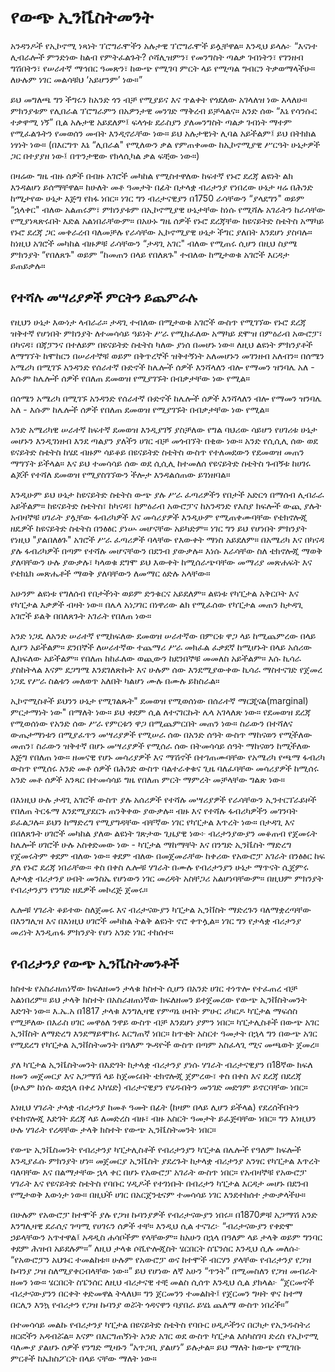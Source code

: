 # የውጭ ኢንቬስትመንት

አንዳንዶች የኢኮኖሚ ነጻነት ፕሮግራሞችን አሉታዊ ፕሮግራሞች ይሏቸዋል። እንዲህ ይላሉ፦ “እናነተ ሊብራሎች ምንድነው ከልብ የምትፈልጉት? ሶሻሊዝምን፣ የመንግስት ጣልቃ ገብነትን፣ የገንዘብ ግሽበትን፣ የሠራተኛ ማኅበር ዓመጽን፣ ከውጭ የሚገባ ምርት ላይ የሚጣል ግብርን ትቃወማላችሁ። ለሁሉም ነገር መልሳቹህ ‘አይሆንም’ ነው።”

ይህ መግለጫ ግን ችግሩን ከአንድ ጎን ብቻ የሚያይና እና ጥልቀት የጎደለው አገላለዝ ነው እላለሁ። ምክንያቱም የሊበራል ፕሮግራምን በአዎንታዊ መንገድ ማቅረብ ይቻላልና። አንድ ሰው “እኔ የሳንሱር ተቃዋሚ ነኝ” ቢል አሉታዊ አይደለም፤ ፍላጎቱ ደራስያን ያለመንግስት ጣልቃ ገብነት ማተም የሚፈልጉትን የመወሰን መብት እንዲኖራቸው ነው። ይህ አሉታዊነት ሊባል አይችልም፤ ይህ በትክክል ነፃነት ነው። (በእርግጥ እኔ “ሊበራል" የሚለውን ቃል የምጠቀመው ከኢኮኖሚያዊ ሥርዓት ሁኔታዎች ጋር በተያያዘ ነው፤ በጥንታዊው የክላሲካል ቃል ፍቺው ነው።)

በዛሬው ግዜ ብዙ ሰዎች በብዙ አገሮች መካከል የሚስተዋለው ከፍተኛ የኑሮ ደረጃ ልዩነት ልክ እንዳልሆነ ይሰማቸዋል። ከሁለት መቶ ዓመታት በፊት በታላቋ ብሪታንያ የነበረው ሁኔታ ዛሬ በሕንድ ከሚታየው ሁኔታ እጅግ የከፋ ነበር። ነገር ግን ብሪታናዊያን በ1750 ራሳቸውን “ያላደግን" ወይም “ኋላቀር" ብለው አልጠሩም፣ ምክንያቱም በኢኮኖሚያዊ ሁኔታቸው ከነሱ የሚሻሉ አገራትን ከራሳቸው የሚያነጻጽሩበት እድል አልነበራቸውም። በአሁኑ ግዜ ሰዎች የኑሮ ደረጃቸው ከዩናይትድ ስቴትስ አማካይ የኑሮ ደረጃ ጋር መቀራረብ ባለመቻሉ የራሳቸው ኢኮኖሚያዊ ሁኔታ ችግር ያለበት እንደሆነ ያስባሉ። ከነዚህ አገሮች መካከል ብዙዎቹ ራሳቸውን “ታዳጊ አገር" ብለው የሚጠሩ ሲሆን በዚህ ስያሜ ምክንያት “የበለጸጉ" ወይም “ከመጠን በላይ የበለጸጉ" ተብለው ከሚታወቁ አገሮች እርዳታ ይጠይቃሉ።

## የተሻሉ መሣሪያዎች ምርትን ይጨምራሉ

የዚህን ሁኔታ እውነታ ላብራራ። ታዳጊ ተብለው በሚታወቁ አገሮች ውስጥ የሚገኘው የኑሮ ደረጃ ዝቅተኛ የሆነበት ምክንያት ለተመሳሳይ ዓይነት ሥራ የሚከፈለው አማካይ ደሞዝ በምዕራብ አውሮፓ፣ በካናዳ፣ በጃፓንና በተለይም በዩናይትድ ስቴትስ ካለው ያነሰ በመሆኑ ነው። ለዚህ ልዩነት ምክንያቶች ለማግኘት ከሞከርን በሠራተኞቹ ወይም በቅጥረኞች ዝቅተኝነት አለመሆኑን መገንዘብ አለብን። በሰሜን አሜሪካ በሚገኙ አንዳንድ የሰራተኛ ቡድኖች ከሌሎች ሰዎች እንሻላለን ብሎ የማመን ዝንባሌ አለ - እሱም ከሌሎች ሰዎች የበለጠ ደመወዝ የሚያገኙት በብቃታቸው ነው የሚል።

በሰሜን አሜሪካ በሚገኙ አንዳንድ የሰራተኛ ቡድኖች ከሌሎች ሰዎች እንሻላለን ብሎ የማመን ዝንባሌ አለ - እሱም ከሌሎች ሰዎች የበለጠ ደመወዝ የሚያገኙት በብቃታቸው ነው የሚል።

አንድ አሜሪካዊ ሠራተኛ ከፍተኛ ደመወዝ እንዲያገኝ ያስቻለው የግል ባህሪው ሳይሆን የሀገሪቱ ሁኔታ መሆኑን እንዲገነዘብ እንደ ጣልያን ያለችን ሀገር ብቻ መጎብኘት በቂው ነው። አንድ የሲሲሊ ሰው ወደ ዩናይትድ ስቴትስ ከሄደ ብዙም ሳይቆይ በዩናይትድ ስቴትስ ውስጥ የተለመደውን የደመወዝ መጠን ማግኘት ይችላል። እና ይህ ተመሳሳይ ሰው ወደ ሲሲሊ ከተመለሰ የዩናይትድ ስቴትስ ጉብኝቱ ከሀገሩ ልጆች የተሻለ ደመወዝ የሚያስገኘውን ችሎታ እንዳልሰጠው ይገነዘባል።

እንዲሁም ይህ ሁኔታ ከዩናይትድ ስቴትስ ውጭ ያሉ ሥራ ፈጣሪዎችን የበታች አድርጎ በማሰብ ሊብራራ አይችልም። ከዩናይትድ ስቴትስ፣ ከካናዳ፣ ከምዕራብ አውሮፓና ከአንዳንድ የእስያ ክፍሎች ውጪ ያሉት አብዛኞቹ ሀገራት ያሏቸው ፋብሪካዎች እና መሳሪያዎች እንዲሁም የሚጠቀሙባቸው የቴክኖሎጂ ዘዴዎች ከዩናይትድ ስቴትስ በንፅፅር ያነሡ መሆናቸው አይካድም። ነገር ግን ይህ የሆነበት ምክንያት የነዚህ "ያልበለፅጉ" አገሮች ሥራ ፈጣሪዎች ባላቸው የእውቀት ማነስ አይደለም። በአሜሪካ እና በካናዳ ያሉ ፋብሪካዎች በጣም የተሻሉ መሆናቸውን በደንብ ያውቃሉ። እነሱ እራሳቸው ስለ ቴክኖሎጂ ማወቅ ያለባቸውን ሁሉ ያውቃሉ፣ ካላወቁ ደግሞ ይህ እውቀት ከሚሰራጭባቸው መማሪያ መጽሐፍት እና የቴክኒክ መጽሔቶች ማወቅ ያለባቸውን ለመማር ዕድሉ አላቸው።

አሁንም ልዩነቱ የግለሰብ የበታችነት ወይም ድንቁርና አይደለም። ልዩነቱ የካፒታል አቅርቦት እና የካፒታል እቃዎች ብዛት ነው። በሌላ አነጋገር በነዋሪው ልክ የሚፈሰው የካፒታል መጠን ከታዳጊ አገሮች ይልቅ በበለጸጉት አገራት የበለጠ ነው።

​​አንድ ነጋዴ ለአንድ ሠራተኛ የሚከፍለው ደመወዝ ሠራተኛው በምርቱ ዋጋ ላይ ከሚጨምረው በላይ ሊሆን አይችልም። ደንበኞች ለሠራተኛው ተጨማሪ ሥራ መክፈል ፈቃደኛ ከሚሆኑት በላይ አሰሪው ሊከፍለው አይችልም። የበለጠ ከከፈለው ወጪውን ከደንበኞቹ መመለስ አይችልም። እሱ ኪሳራ ያስከትላል እናም ደጋግሜ እንደገለጽኩት እና ሁሉም ሰው እንደሚያውቀው ኪሳራ ማስተናገድ የጀመረ ነጋዴ የሥራ ስልቱን መለወጥ አለበት ካልሆነ ሙሉ በሙሉ ይከስራል።

ኢኮኖሚስቶች ይህንን ሁኔታ የሚገልጹት" ደመወዝ የሚወሰነው በሰራተኛ ማርጂናል(marginal) ምርታማነት ነው" በማለት ነው። ይህ ቀደም ሲል ለተናገርኩት ሌላ አገላለጽ ነው። የደመወዝ ደረጃ የሚወሰነው የአንድ ሰው ሥራ የምርቱን ዋጋ በሚጨምርበት መጠን ነው። ስራውን በተሻለና ውጤታማነቱን በሚያፈጥን መሣሪያዎች የሚሠራ ሰው በአንድ ሰዓት ውስጥ ማከናወን የሚችለው መጠን፣ ስራውን ዝቅተኛ በሆኑ መሣሪያዎች የሚሰራ ሰው በትመሳሳይ ሰዓት ማከናወን ከሚችለው እጅግ የበለጠ ነው። ዘመናዊ የሆኑ መሳሪያዎች እና ማሽኖች በተገጠሙባቸው የአሜሪካ የጫማ ፋብሪካ ውስጥ የሚሰሩ አንድ መቶ ሰዎች በሕንድ ውስጥ ባልተራቀቁና ጊዜ ባለፈባቸው መሳሪያዎች ከሚሰሩ አንድ መቶ ሰዎች አንጻር በተመሳሳይ ግዜ የበለጠ ምርት ማምረት መቻላቸው ግልጽ ነው።

በእነዚህ ሁሉ ታዳጊ አገሮች ውስጥ ያሉ አሰሪዎች የተሻሉ መሣሪያዎች የራሳቸውን ኢንተርፕራይዞች የበለጠ ትርፋማ እንደሚያደርጉ ጠንቅቀው ያውቃሉ። ብዙ እና የተሻሉ ፋብሪካዎችን መገንባት ይፈልጋሉ። ይህን ከማድረግ የሚያግዳቸው ብቸኛው ነገር የካፒታል እጥረት ነው። በታዳጊ እና በበለጸጉት ሀገሮች መካከል ያለው ልዩነት ገጽታው ጊዜያዊ ነው፦ ብሪታንያውያን መቆጠብ የጀመሩት ከሌሎች ሀገሮች ሁሉ አስቀድመው ነው - ካፒታል ማከማቸት እና በንግድ ኢንቬስት ማድረግ የጀመሩትም ቀደም ብለው ነው። ቀደም ብለው በመጀመራቸው ከቀሪው የአውሮፓ አገራት በንፅፅር ከፍ ያለ የኑሮ ደረጃ ነበራቸው። ቀስ በቀስ ሌሎቹ ሃገራት በሙሉ የብሪታንያን ሁኔታ ማጥናት ሲጀምሩ ለታላቋ ብሪታንያ ሀብት መንስኤ የሆነውን ነገር መረዳት አስቸጋሪ አልሆነባቸውም። በዚህም ምክንያት የብሪታንያን የንግድ ዘዴዎች መኮረጅ ጀመሩ።

ሌሎቹ ሃገራት ቆይተው ስለጀመሩ እና ብሪታናውያን ካፒታል ኢንቨስት ማድረጉን ባለማቋረጣቸው በእንግሊዝ እና በእነዚህ ሀገሮች መካከል ትልቅ ልዩነት ኖሮ ቀጥሏል። ነገር ግን የታላቋ ብሪታንያ መሪነት እንዲጠፋ ምክንያት የሆነ አንድ ነገር ተከሰተ።

## የብሪታንያ የውጭ ኢንቬስትመንቶች

ክስተቱ የአስራዘጠነኛው ክፍለዘመን ታላቁ ክስተት ሲሆን በአንድ ሀገር ተነጥሎ የተፈጠረ ብቻ አልነበረም። ይህ ታላቅ ክስተት በአስራዘጠነኛው ክፍለዘመን ይተጀመረው የውጭ ኢንቨስትመንት እድገት ነው። እ.ኤ.አ በ1817 ታላቁ እንግሊዛዊ የምጣኔ ሀብት ምሁር ሪካርዶ ካፒታል ማፍሰስ የሚቻለው በእራስ ሀገር መዋዕለ ንዋይ ውስጥ ብቻ እንደሆነ ያምን ነበር። ካፒታሊስቶች በውጭ አገር ኢንቨስት ለማድረግ እንደማይሞክሩ እርግጠኛ ነበር። ከጥቂት አስርተ ዓመታት በኋላ ግን በውጭ አገር የሚደረግ የካፒታል ኢንቨስትመንት በዓለም ጒዳዮች ውስጥ በጣም አስፈላጊ ሚና መጫወት ጀመረ።

ያለ ካፒታል ኢንቬስትመንት በእድገት ከታላቋ ብሪታንያ ያነሱ ሃገራት ብሪታናዊያን በ18ኛው ክፍለ ዘመን መጀመርያ እና አጋማሽ ላይ ከጀመሩበት ቴክኖሎጂ ጀምረው፣ ቀስ በቀስ እና ደረጃ በደረጃ (ሁሌም ከነሱ ወደኋላ በቀረ አካሄድ) ብሪታናዊያን የሄዱበትን መንገድ መድገም ይኖርባቸው ነበር።

እነዚህ ሃገራት ታላቋ ብሪታንያ ከመቶ ዓመት በፊት (ከዛም በላይ ሊሆን ይችላል) የደረሰችበትን የቴክኖሎጂ እድገት ደረጃ ላይ ለመድረስ ብዙ፣ ብዙ አስርት ዓመታት ይፈጅባቸው ነበር። ግን እነዚህን ሁሉ ሃገራት የረዳቸው ታላቅ ክስተት የውጭ ኢንቬስትመንት ነበር።

የውጭ ኢንቬስመንት የብሪታንያ ካፒታሊስቶች የብሪታንያን ካፒታል በሌሎች የዓለም ክፍሎች እንዲያፈሱ ምክንያት ሆነ። መጀመርያ ኢንቬስት ያደረጉት ከታላቋ ብሪታንያ አንፃር የካፒታል እጥረት ባለባቸው እና በልማታቸው ኋላ ቀር በሆኑ የአውሮፓ አገራት ውስጥ ነበር። የአብዛኞቹ የአውሮፓ ሃገራት እና የዩናይትድ ስቴትስ የባቡር ሃዲዶች የተገነቡት በብሪታን ካፒታል እርዳታ መሆኑ በደንብ የሚታወቅ እውነታ ነው። በዚህች ሀገር በአርጀንቲናም ተመሳሳይ ነገር እንደተከሰተ ታውቃላችሁ።

በሁሉም የአውሮፓ ከተሞች ያሉ የጋዝ ኩባንያዎች የብሪታናውያን ነበሩ። በ1870ዎቹ አጋማሽ አንድ እንግሊዛዊ ደራሲና ገጣሚ የሀገሩን ሰዎች ተቸ። እንዲህ ሲል ተናገረ፦ “ብሪታናውያን የቀድሞ ኃይላቸውን አጥተዋል፤ አዳዲስ ሐሳቦችም የላቸውም። ከአሁን በኋላ በዓለም ላይ ታላቅ ወይም ግንባር ቀደም ሕዝብ አይደሉም።” ለዚህ ታላቁ ሶሺዮሎጂስት ሄርበርት ስፔንሰር እንዲህ ሲሉ መለሱ፦ “የአውሮፓን አህጉር ተመልከቱ። ሁሉም የአውሮፓ ወና ከተሞች ብርሃን ያላቸው የብሪታንያ የጋዝ ኩባንያ ጋዝ ስለሚያቀርብላቸው ነው።” ይህ የሆነው ለኛ አሁን “ጥንት” በሚመስለን የጋዝ መብራት ዘመን ነው። ሄርበርት ስፔንሰር ለዚህ ብሪታናዊ ተቺ መልስ ሲሰጥ እንዲህ ሲል ያክላል፦ “ጀርመኖች ብሪታናውያንን በርቀት ቀድመዋል ትላለህ። ግን ጀርመንን ተመልከት፤ የጀርመን ግዛት ዋና ከተማ በርሊን እንኳ የብሪታን የጋዝ ኩባንያ ወሯት ጎዳናዋን ባያበራ ይሄኔ ጨለማ ውስጥ ነበረች።”

በተመሳሳይ መልኩ የብሪታንያ ካፒታል በዩናይትድ ስቴትስ የባቡር ሀዲዶችንና በርካታ የኢንዱስትሪ ዘርፎችን አዳብሯል። እናም በእርግጠኝነት አንድ አገር ወደ ውስጥ ካፒታል እስካስገባ ድረስ የኢኮኖሚ ባለሙያ ያልሆኑ ሰዎች የንግድ ሚዛኑን “አጥጋቢ ያልሆነ” ይሉታል። ይህ ማለት ከውጭ የሚገቡ ምርቶች ከኤክስፖርት በላይ ናቸው ማለት ነው።
